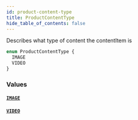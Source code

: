 ```yaml
---
id: product-content-type
title: ProductContentType
hide_table_of_contents: false
---
```



Describes what type of content the contentItem is

```graphql
enum ProductContentType {
  IMAGE
  VIDEO
}
```


### Values

#### [`IMAGE`](#)




#### [`VIDEO`](#)






